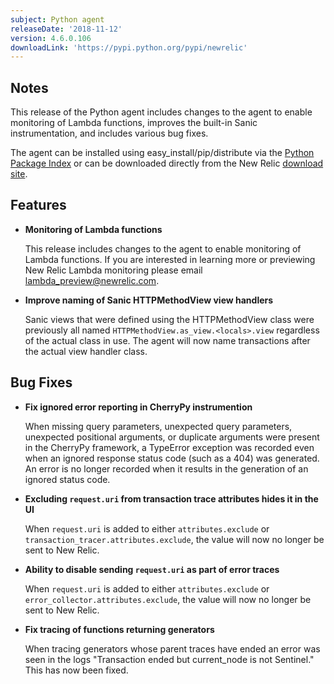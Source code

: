 ```yaml
---
subject: Python agent
releaseDate: '2018-11-12'
version: 4.6.0.106
downloadLink: 'https://pypi.python.org/pypi/newrelic'
---
```


## Notes

This release of the Python agent includes changes to the agent to enable monitoring of Lambda functions, improves the built-in Sanic instrumentation, and includes various bug fixes.

The agent can be installed using easy_install/pip/distribute via the [Python Package Index](https://pypi.python.org/pypi/newrelic) or can be downloaded directly from the New Relic [download site](http://download.newrelic.com/python_agent/release).

## Features

* **Monitoring of Lambda functions**

  This release includes changes to the agent to enable monitoring of Lambda functions. If you are interested in learning more or previewing New Relic Lambda monitoring please email [lambda_preview@newrelic.com](mailto:lambda_preview@newrelic.com).
* **Improve naming of Sanic HTTPMethodView view handlers**

  Sanic views that were defined using the HTTPMethodView class were previously all named `HTTPMethodView.as_view.<locals>.view` regardless of the actual class in use. The agent will now name transactions after the actual view handler class.

## Bug Fixes

* **Fix ignored error reporting in CherryPy instrumention**

  When missing query parameters, unexpected query parameters, unexpected positional arguments, or duplicate arguments were present in the CherryPy framework, a TypeError exception was recorded even when an ignored response status code (such as a 404) was generated. An error is no longer recorded when it results in the generation of an ignored status code.
* **Excluding `request.uri` from transaction trace attributes hides it in the UI**

  When `request.uri` is added to either `attributes.exclude` or `transaction_tracer.attributes.exclude`, the value will now no longer be sent to New Relic.
* **Ability to disable sending `request.uri` as part of error traces**

  When `request.uri` is added to either `attributes.exclude` or `error_collector.attributes.exclude`, the value will now no longer be sent to New Relic.
* **Fix tracing of functions returning generators**

  When tracing generators whose parent traces have ended an error was seen in the logs "Transaction ended but current_node is not Sentinel." This has now been fixed.
